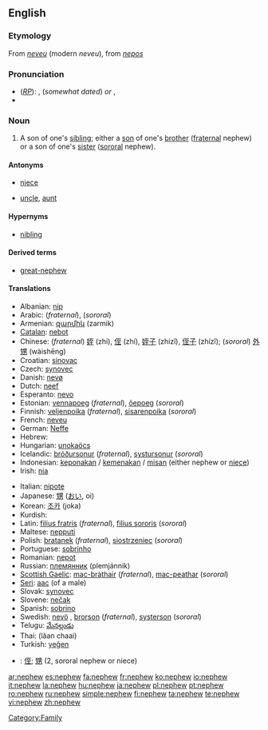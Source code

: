 ==English==

===Etymology===
From {{OF.}} ''[[neveu]]'' (modern ''neveu''), from {{L.}} ''[[nepos]]''

===Pronunciation===
* (''[[RP]]''): {{IPA|/ˈnɛv.ju/}}, {{SAMPA|/nEvju/}} (''somewhat dated'') ''or'' {{IPA|/ˈnɛf.ju/}}, {{SAMPA|/nEfju/}}
* {{audio|en-us-nephew.ogg|Audio (US)}}

===Noun===
{{wikipedia}}
{{en-noun}}

# A son of one's [[sibling]]; either a [[son]] of one's [[brother]] ([[fraternal]] nephew) or a son of one's [[sister]] ([[sororal]] nephew).

====Antonyms====
* {{italbrac|with regards to gender}} [[niece]]
* {{italbrac|with regards to ancestry}} [[uncle]], [[aunt]]

====Hypernyms====
* [[nibling]]

====Derived terms====
* [[great-nephew]]

====Translations====
{{trans-top|fraternal or sororal nephew}}
* Albanian: [[nip]] {{m}}
* Arabic: {{Arab|[[ابن الاخ]]}} {{IPAchar|(íbni-l-’áx)}} {{m}} (''fraternal''), {{Arab|[[ابن الاخت]]}} {{IPAchar|(íbni-l-’úxt)}} {{m}} (''sororal'')
* Armenian: [[զարմիկ]] (zarmik)
* [[Catalan]]: [[nebot]] {{m}}
* Chinese: (''fraternal'') [[姪]] (zhí), [[侄]] (zhí), [[姪子]] (zhízǐ), [[侄子]] (zhízǐ); (''sororal'') [[外甥]] (wàishēng)
* Croatian: [[sinovac]]
* Czech: [[synovec]] {{m}}
* Danish: [[nevø]] {{c}}
* Dutch: [[neef]] {{m}}
* Esperanto: [[nevo]]
* Estonian: [[vennapoeg]] (''fraternal''), [[õepoeg]] (''sororal'')
* Finnish: [[veljenpoika]] {{m}}  (''fraternal''),  [[sisarenpoika]] {{m}}  (''sororal'')
* French: [[neveu]] {{m}}
* German: [[Neffe]] {{m}}
* Hebrew: {{he-translation|אחיין|akhyán}} {{m}}
* Hungarian: [[unokaöcs]]
* Icelandic: [[bróðursonur]] {{m}}  (''fraternal''),  [[systursonur]] {{m}} (''sororal'')
* Indonesian: [[keponakan]] / [[kemenakan]] / [[misan]] (either nephew or [[niece]])
* Irish: [[nia]] {{m}}
{{trans-mid}}
* Italian: [[nipote]] {{m}}
* Japanese: [[甥]] ([[おい]], oi)
* Korean: [[조카]] (joka)
* Kurdish: {{KUchar|[[برازا]]}}
* Latin: [[filius fratris]] (''fraternal''), [[filius sororis]] (''sororal'')
* Maltese: [[nepputi]] {{m}}
* Polish: [[bratanek]] {{m}} (''fraternal''), [[siostrzeniec]] {{m}} (''sororal'')
* Portuguese: [[sobrinho]] {{m}}
* Romanian: [[nepot]] {{m}}
* Russian: [[племянник]] (plemjánnik) {{m}}
* [[Scottish Gaelic]]: [[mac-bràthair]] {{m}} (''fraternal''),  [[mac-peathar]] {{m}} (''sororal'')
* [[Seri]]: [[aac]] (of a male)
* Slovak: [[synovec]] {{m}}
* Slovene: [[nečak]] {{m}}
* Spanish: [[sobrino]] {{m}}
* Swedish: [[nevö]] {{c}}, [[brorson]] {{c}} (''fraternal''), [[systerson]] {{c}} (''sororal'')
* Telugu: [[మేనల్లుడు]]
* Thai: {{Thai|[[หลานชาย]]}} (lăan chaai)
* Turkish: [[yeğen]]
{{trans-bottom}}

{{checktrans-top}}
* {{ttbc|CJKV Characters}}: [[侄]]; [[甥]] (2, sororal nephew or niece)
{{checktrans-bottom}}

[[Category:Family]]

[[ar:nephew]]
[[es:nephew]]
[[fa:nephew]]
[[fr:nephew]]
[[ko:nephew]]
[[io:nephew]]
[[it:nephew]]
[[la:nephew]]
[[hu:nephew]]
[[ja:nephew]]
[[pl:nephew]]
[[pt:nephew]]
[[ro:nephew]]
[[ru:nephew]]
[[simple:nephew]]
[[fi:nephew]]
[[ta:nephew]]
[[te:nephew]]
[[vi:nephew]]
[[zh:nephew]]